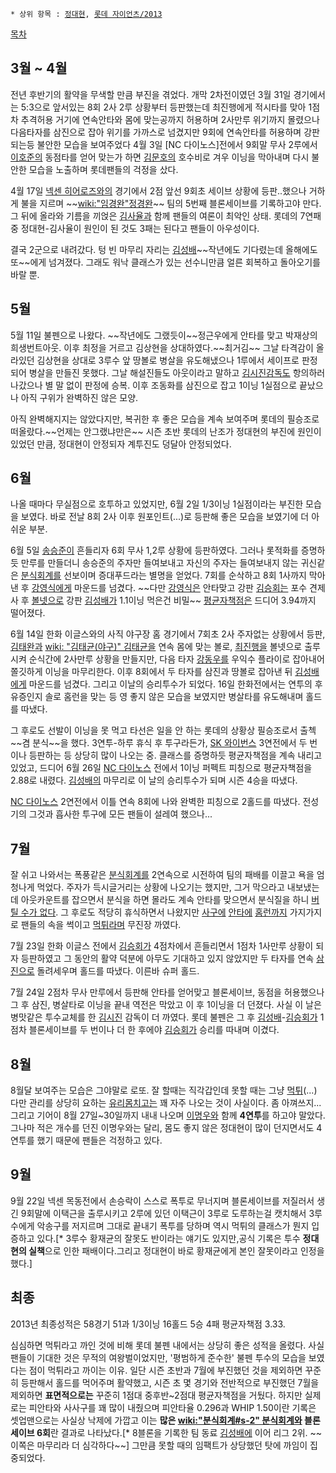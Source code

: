  * 상위 항목 : [[정대현]], [[롯데 자이언츠/2013]]

[[목차]]
== 3월 ~ 4월 ==
전년 후반기의 활약을 무색할 만큼 부진을 겪었다. 개막 2차전이였던 3월 31일 경기에서는 5:3으로 앞서있는 8회 2사 2루 상황부터 등판했는데 최진행에게 적시타를 맞아 1점차 추격허용 거기에 연속안타와 몸에 맞는공까지 허용하며 2사만루 위기까지 몰렸으나 다음타자를 삼진으로 잡아 위기를 가까스로 넘겼지만 9회에 연속안타를 허용하며 강판되는등 불안한 모습을 보여주었다  4월 3일 [NC 다이노스]전에서 9회말 무사 2루에서 [[이호준]]의 동점타를 얻어 맞는가 하면 [[김문호]]의 호수비로 겨우 이닝을 막아내며 다시 불안한 모습을 노출하며 롯데팬들의 걱정을 샀다.

4월 17일 [[넥센 히어로즈]]와의 경기에서 2점 앞선 9회초 세이브 상황에 등판..했으나 거하게 불을 지르며 ~~[[wiki:"임경완"정경완]]~~ 팀의 5번째 블론세이브를 기록하고야 만다. 그 뒤에 올라와 기름을 끼얹은 [[김사율]]과 함께 팬들의 여론이 최악인 상태. 롯데의 7연패 중 정대현-김사율이 원인이 된 것도 3패는 된다고 팬들이 아우성이다.

결국 2군으로 내려갔다. 텅 빈 마무리 자리는 [[김성배]]~~작년에도 기다렸는데 올해에도 또~~에게 넘겨졌다. 그래도 워낙 클래스가 있는 선수니만큼 얼른 회복하고 돌아오기를 바랄 뿐.

== 5월 ==
5월 11일 불펜으로 나왔다. ~~작년에도 그랬듯이~~정근우에게 안타를 맞고 박재상의 희생번트아웃. 이후 최정을 거르고 김상현을 상대하였다.~~최거김~~ 그날 타격감이 올라있던 김상현을 상대로 3루수 앞 땅볼로 병살을 유도해냈으나 1루에서 세이프로 판정되어 병살을 만들진 못했다. 그날 해설진들도 아웃이라고 말하고 [[김시진]]감독도 항의하러 나갔으나 별 말 없이 판정에 승복. 이후 조동화를 삼진으로 잡고 1이닝 1실점으로 끝났으나 아직 구위가 완벽하진 않은 모양.

아직 완벽해지지는 않았다지만, 복귀한 후 좋은 모습을 계속 보여주며 롯데의 필승조로 떠올랐다.~~언제는 안그랬냐만은~~ 시즌 초반 롯데의 난조가 정대현의 부진에 원인이 있었던 만큼, 정대현이 안정되자 계투진도 덩달아 안정되었다. 

== 6월 ==
나올 때마다 무실점으로 호투하고 있었지만, 6월 2일 1/3이닝 1실점이라는 부진한 모습을 보였다. 바로 전날 8회 2사 이후 원포인트(...)로 등판해 좋은 모습을 보였기에 더 아쉬운 부분. 

6월 5일 [[송승준]]이 흔들리자 6회 무사 1,2루 상황에 등판하였다. 그러나 롯적화를 증명하듯 만루를 만들더니 송승준의 주자만 들여보내고 자신의 주자는 들여보내지 않는 귀신같은 [[분식회계]]를 선보이며 증대푸드라는 별명을 얻었다. 7회를 순삭하고 8회 1사까지 막아낸 후 [[강영식]]에게 마운드를 넘겼다. ~~다만 [[강영식]]은 안타맞고 강판 [[김승회]]는 포수 견제사 후 [[볼넷]]으로 강판 [[김성배]]가 1.1이닝 먹은건 비밀~~ [[평균자책점]]은 드디어 3.94까지 떨어졌다. 

6월 14일 한화 이글스와의 사직 야구장 홈 경기에서 7회초 2사 주자없는 상황에서 등판, [[김태완]]과 [[wiki: "김태균(야구)" 김태균]]을 연속 몸에 맞는 볼로, [[최진행]]을 볼넷으로 출루시켜 순식간에 2사만루 상황을 만들지만, 다음 타자 [[강동우]]를 우익수 플라이로 잡아내어 쫄깃하게 이닝을 마무리한다. 이후 8회에서 두 타자를 삼진과 땅볼로 잡아낸 뒤 [[김성배]]에게 마운드를 넘겼다. 그리고 이날의 승리투수가 되었다. 16일 한화전에서는 연투의 후유증인지 솔로 홈런을 맞는 등 영 좋지 않은 모습을 보였지만 병살타를 유도해내며 홀드를 따냈다. 

그 후로도 선발이 이닝을 못 먹고 타선은 일을 안 하는 롯데의 상황상 필승조로서 출첵~~겸 분식~~을 했다. 3연투-하루 휴식 후 투구라든가, [[SK 와이번스]] 3연전에서 두 번이나 등판하는 등 상당히 많이 나오는 중. 클래스를 증명하듯 평균자책점을 계속 내리고 있었고, 드디어 6월 26일 [[NC 다이노스]] 전에서 1이닝 퍼펙트 피칭으로 평균자책점을 2.88로 내렸다. [[김성배]]의 마무리로 이 날의 승리투수가 되며 시즌 4승을 따냈다.

[[NC 다이노스]] 2연전에서 이틀 연속 8회에 나와 완벽한 피칭으로 2홀드를 따냈다. 전성기의 그것과 흡사한 투구에 모든 팬들이 설레여 했으나...

== 7월 ==
잘 쉬고 나와서는 폭풍같은 [[분식회계]]를 2연속으로 시전하여 팀의 패배를 이끌고 욕을 엄청나게 먹었다. 주자가 득시글거리는 상황에 나오기는 했지만, 그거 막으라고 내보냈는데 아웃카운트를 잡으면서 분식을 하면 몰라도 계속 안타를 맞으면서 분식질을 하니 [[버틸 수가 없다]]. 그 후로도 적당히 휴식하면서 나왔지만 [[사구]]에 [[안타]]에 [[홈런]]까지 가지가지로 팬들의 속을 썩이고 [[먹튀]]라며 무진장 까였다. 

7월 23일 한화 이글스 전에서 [[김승회]]가 4점차에서 흔들리면서 1점차 1사만루 상황이 되자 등판하였고 그 동안의 활약 덕분에 아무도 기대하고 있지 않았지만 두 타자를 연속 [[삼진]]으로 돌려세우며 홀드를 따냈다. 이른바 슈퍼 홀드. 

7월 24일 2점차 무사 만루에서 등판해 안타를 얻어맞고 블론세이브, 동점을 허용했으나 그 후 삼진, 병살타로 이닝을 끝내 역전은 막았고 이 후 1이닝을 더 던졌다. 사실 이 날은 병맛같은 투수교체를 한 [[김시진]] 감독이 더 까였다. 롯데 불펜은 그 후 [[김성배]]-[[김승회]]가 1점차 블론세이브를 두 번이나 더 한 후에야 [[김승회]]가 승리를 따내며 이겼다. 

== 8월 ==
8월달 보여주는 모습은 그야말로 로또. 잘 할때는 직각갑인데 못할 때는 그냥 [[먹튀]](...) 다만 관리를 상당히 요하는 [[유리몸]]치고는 꽤 자주 나오는 것이 사실이다. 좀 아껴쓰지... 그리고 기어이 8월 27일~30일까지 내내 나오며 [[이명우]]와 함께 '''4연투'''를 하고야 말았다. 그나마 적은 개수를 던진 이명우와는 달리, 몸도 좋지 않은 정대현이 많이 던지면서도 4연투를 했기 때문에 팬들은 걱정하고 있다. 

== 9월 ==
9월 22일 넥센 목동전에서 손승락이 스스로 폭투로 무너지며 블론세이브를 저질러서 생긴 9회말에 이택근을 출루시키고 2루에 있던 이택근이 3루로 도루하는걸 캣치해서 3루수에게 악송구를 저지르며 그대로 끝내기 폭투를 당하며 역시 먹튀의 클래스가 뭔지 입증하고 있다.[* 3루수 황재균의 잘못도 반이라는 얘기도 있지만,공식 기록은 투수 '''정대현의 실책'''으로 인한 패배이다.그리고 정대현이 바로 황재균에게 본인 잘못이라고 인정을 했다.]

== 최종 ==
2013년 최종성적은 58경기 51과 1/3이닝 16홀드 5승 4패 평균자책점 3.33. 

심심하면 먹튀라고 까인 것에 비해 롯데 불펜 내에서는 상당히 좋은 성적을 올렸다. 사실 팬들이 기대한 것은 무적의 여왕벌이었지만, '평범하게 준수한' 불펜 투수의 모습을 보였다는 점이 먹튀라고 까이는 이유.
일단 시즌 초반과 7월에 부진했던 것을 제외하면 꾸준히 등판해서 홀드를 먹어주며 활약했고, 시즌 초 몇 경기와 전반적으로 부진했던 7월을 제외하면 '''표면적으로는''' 꾸준히 1점대 중후반~2점대 평균자책점을 거뒀다. 하지만 실제로는 피안타와 사사구를 꽤 많이 내줬으며 피안타율 0.296과 WHIP 1.50이란 기록은 셋업맨으로는 사실상 낙제에 가깝고 이는 '''많은 [[wiki:"분식회계#s-2" 분식회계]]와 블론세이브 6회'''란 결과로 나타났다.[* 8블론을 기록한 팀 동료 [[김성배]]에 이어 리그 2위. ~~이쪽은 마무리라 더 심각하다~~] 그만큼 못할 때의 임팩트가 상당했던 탓에 까임이 집중되었다. 
